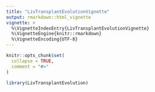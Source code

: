 ```yaml
---
title: "LivTransplantEvolutionVignette"
output: rmarkdown::html_vignette
vignette: >
  %\VignetteIndexEntry{LivTransplantEvolutionVignette}
  %\VignetteEngine{knitr::rmarkdown}
  %\VignetteEncoding{UTF-8}
---
```


```r
knitr::opts_chunk$set(
  collapse = TRUE,
  comment = "#>"
)
```

```r
library(LivTransplantEvolution)
```
